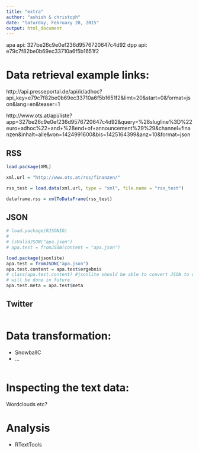 ```yaml
---
title: "extra"
author: "ashish & christoph"
date: "Saturday, February 28, 2015"
output: html_document
---
```






apa api: 327be26c9e0ef236d9576720647c4d92
dpp api: e79c7f82be0b69ec33710a6f5b1651f2

# Data retrieval example links:
http://api.presseportal.de/api/ir/adhoc?api_key=e79c7f82be0b69ec33710a6f5b1651f2&limt=20&start=0&format=json&lang=en&teaser=1

http://www.ots.at/api/liste?app=327be26c9e0ef236d9576720647c4d92&query=%28slugline%3D%22euro+adhoc%22+and+%28end+of+announcement%29%29&channel=finanzen&inhalt=alle&von=1424991600&bis=1425164399&anz=10&format=json

## RSS
```r
load.package(XML)

xml.url = "http://www.ots.at/rss/finanzen/"

rss_test = load.data(xml.url, type = "xml", file.name = "rss_test")

dataframe.rss = xmlToDataFrame(rss_test)
```

## JSON
```r
# load.package(RJSONIO)
# 
# isValidJSON("apa.json")
# apa.test = fromJSON(content = "apa.json")

load.package(jsonlite)
apa.test = fromJSON("apa.json")
apa.test.content = apa.test$ergebnis
# class(apa.test.content) #jsonlite should be able to convert JSON to dataframe
# will be done in future
apa.test.meta = apa.test$meta
```

## Twitter
```r

```


# Data transformation:

- SnowballC
- ...

```r

```

# Inspecting the text data:
Wordclouds etc?

# Analysis

- RTextTools  

```r

```

